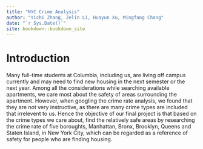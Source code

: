 ```yaml
--- 
title: "NYC Crime Analysis"
author: "Yichi Zhang, Zelin Li, Huayun Xu, Mingfang Chang"
date: "`r Sys.Date()`"
site: bookdown::bookdown_site
---
```


# Introduction

Many full-time students at Columbia, including us, are living off campus currently and may need to find new housing in the next semester or the next year. Among all the considerations while searching available apartments, we care most about the safety of areas surrounding the apartment. However, when googling the crime rate analysis, we found that they are not very instructive, as there are many crime types are included that irrelevent to us. Hence the objective of our final project is that based on the crime types we care about, find the relatively safe areas by researching the crime rate of five boroughts, Manhattan, Bronx, Brooklyn, Queens and Staten Island, in New York City, which can be regarded as a reference of safety for people who are finding housing.